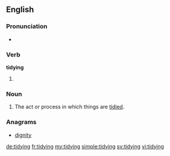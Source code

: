 ==English==

===Pronunciation===
* {{a|UK}} {{IPA|/ˈtaɪ.di.ɪŋ/|lang=en}}

===Verb===
'''tidying'''

# {{present participle of|tidy}}

===Noun===
{{en-noun}}

# The act or process in which things are [[tidy|tidied]].

===Anagrams===
* [[dignity#English|dignity]]

[[de:tidying]]
[[fr:tidying]]
[[my:tidying]]
[[simple:tidying]]
[[sv:tidying]]
[[vi:tidying]]
